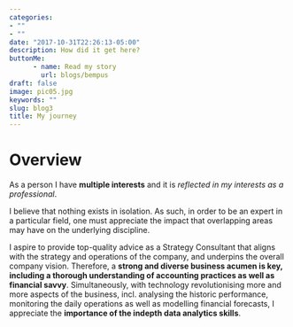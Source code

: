 ```yaml
---
categories:
- ""
- ""
date: "2017-10-31T22:26:13-05:00"
description: How did it get here?
buttonMe:
      - name: Read my story
        url: blogs/bempus
draft: false
image: pic05.jpg
keywords: ""
slug: blog3
title: My journey
---
```


# Overview

As a person I have **multiple interests** and it is *reflected in my interests as a professional*.

I believe that nothing exists in isolation. As such, in order to be an expert in a particular field, one must appreciate the impact that overlapping areas may have on the underlying discipline.

I aspire to provide top-quality advice as a Strategy Consultant that aligns with the strategy and operations of the company, and underpins the overall company vision. Therefore, a **strong and diverse business acumen is key, including a thorough understanding of accounting practices as well as financial savvy**. Simultaneously, with technology revolutionising more and more aspects of the business, incl. analysing the historic performance, monitoring the daily operations as well as modelling financial forecasts, I appreciate the **importance of the indepth data analytics skills**.